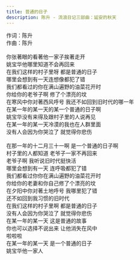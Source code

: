 ```yaml
---
title: 普通的日子
description: 陈升 - 流浪日记三部曲：延安的秋天
---
```


作词：陈升<br />作曲：陈升<br /><br />你张著眼的看著他一家子挨著走开<br />姚宝华他哪里知道不会再回来<br />在我们这样的村子里呀 都是普通的日子<br />哪里会想到有一天连想像都犯了错<br />我们都看过的你在满山遍野的油菜花开时<br />你给你的老爷子啊 修了个漂亮的坟<br />在寒风中你对著西风呼号 我还不如回到旧时代的哪一年<br />在某一年的某一天的某一个普通的日子啊<br />姚宝华没有来得及跟村子里的人说再见<br />在某一年的某一天冷漠的我也在人群里面<br />没有人会因为你哭泣了 就觉得你悲伤<br /><br />在那一年的十二月三十一啊 是一个普通的日子啊<br />村子里的人都知道 老爷子一家不再回来<br />老爷子啊 我听说旧时代挺快活<br />哪里会想到有一天 连呼吸都犯了错<br />我们都看过你你在满山遍野的油菜花开时<br />你给你的老妻和你自己修了个漂亮的坟<br />在夕阳中你对著土地呼号 我哪里犯了错<br />还不如回到我习惯的旧时代<br />在我们这样的村子里啊 都是普通的日子<br />没有人会因为你哭泣了 就觉得你悲伤<br />在某一年的某一天 这是普通的故事<br />你也可以选择不说出来 让他消失在风中<br />啦啦啦<br />在某一年的某一天 是一个普通的日子<br />姚宝华他一家人
